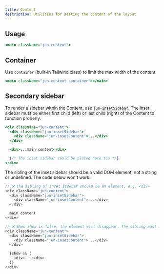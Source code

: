 ```yaml
---
title: Content
description: Utilities for setting the content of the layout
---
```


## Usage

```jsx
<main className="jun-content">
```

## Container

Use `container` (built-in Tailwind class) to limit the max width of the content.

```jsx
<main className="jun-content container"></main>
```

## Secondary sidebar

To render a sidebar within the Content, use [`jun-insetSidebar`](/docs/inset-sidebar).
The inset sidebar must be either first child (left) or last child (right) of the Content to function properly.

```jsx
<div className="jun-content">
  <div className="jun-insetSidebar">
    <div className="jun-insetContent">...</div>
  </div>

  <div>...main content</div>

  {/* The inset sidebar could be placed here too */}
</div>
```

<ComponentPreview name="content-inset-sidebar" preview />

<Callout title="Important!">
  The sibling of the inset sidebar should be a valid DOM element, not a string
  or undefined. The code below won't work:

```js
// ❌ the sibling of inset sidebar should be an element, e.g. <div>
<div className="jun-content">
  <div className="jun-insetSidebar">
    <div className="jun-insetContent">...</div>
  </div>

  main content
</div>

// ❌ When show is false, the element will disappear. The sibling must always exist.
<div className="jun-content">
  <div className="jun-insetSidebar">
    <div className="jun-insetContent">...</div>
  </div>

  {show && (
    <div>...</div>
  )}
</div>
```

</Callout>
